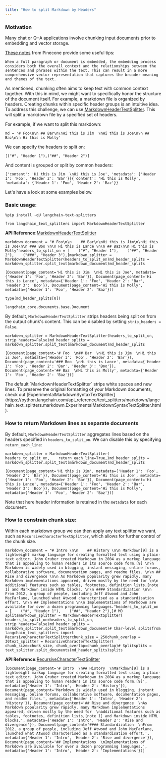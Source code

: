 ```yaml
---
title: "How to split Markdown by Headers"
---
```


### Motivation

Many chat or Q+A applications involve chunking input documents prior to embedding and vector storage.

[These notes](https://www.pinecone.io/learn/chunking-strategies/) from Pinecone provide some useful tips:

```
When a full paragraph or document is embedded, the embedding process considers both the overall context and the relationships between the sentences and phrases within the text. This can result in a more comprehensive vector representation that captures the broader meaning and themes of the text.
```

As mentioned, chunking often aims to keep text with common context together. With this in mind, we might want to specifically honor the structure of the document itself. For example, a markdown file is organized by headers. Creating chunks within specific header groups is an intuitive idea. To address this challenge, we can use [MarkdownHeaderTextSplitter](https://python.langchain.com/api_reference/text_splitters/markdown/langchain_text_splitters.markdown.MarkdownHeaderTextSplitter.html). This will split a markdown file by a specified set of headers.

For example, if we want to split this markdown:

```
md = '# Foo\n\n ## Bar\n\nHi this is Jim  \nHi this is Joe\n\n ## Baz\n\n Hi this is Molly' 
```

We can specify the headers to split on:

```
[("#", "Header 1"),("##", "Header 2")]
```

And content is grouped or split by common headers:

```
{'content': 'Hi this is Jim  \nHi this is Joe', 'metadata': {'Header 1': 'Foo', 'Header 2': 'Bar'}}{'content': 'Hi this is Molly', 'metadata': {'Header 1': 'Foo', 'Header 2': 'Baz'}}
```

Let's have a look at some examples below.

### Basic usage:

```
%pip install -qU langchain-text-splitters
```

```
from langchain_text_splitters import MarkdownHeaderTextSplitter
```

**API Reference:**[MarkdownHeaderTextSplitter](https://python.langchain.com/api_reference/text_splitters/markdown/langchain_text_splitters.markdown.MarkdownHeaderTextSplitter.html)

```
markdown_document = "# Foo\n\n    ## Bar\n\nHi this is Jim\n\nHi this is Joe\n\n ### Boo \n\n Hi this is Lance \n\n ## Baz\n\n Hi this is Molly"headers_to_split_on = [    ("#", "Header 1"),    ("##", "Header 2"),    ("###", "Header 3"),]markdown_splitter = MarkdownHeaderTextSplitter(headers_to_split_on)md_header_splits = markdown_splitter.split_text(markdown_document)md_header_splits
```

```
[Document(page_content='Hi this is Jim  \nHi this is Joe', metadata={'Header 1': 'Foo', 'Header 2': 'Bar'}), Document(page_content='Hi this is Lance', metadata={'Header 1': 'Foo', 'Header 2': 'Bar', 'Header 3': 'Boo'}), Document(page_content='Hi this is Molly', metadata={'Header 1': 'Foo', 'Header 2': 'Baz'})]
```

```
type(md_header_splits[0])
```

```
langchain_core.documents.base.Document
```

By default, `MarkdownHeaderTextSplitter` strips headers being split on from the output chunk's content. This can be disabled by setting `strip_headers = False`.

```
markdown_splitter = MarkdownHeaderTextSplitter(headers_to_split_on, strip_headers=False)md_header_splits = markdown_splitter.split_text(markdown_document)md_header_splits
```

```
[Document(page_content='# Foo  \n## Bar  \nHi this is Jim  \nHi this is Joe', metadata={'Header 1': 'Foo', 'Header 2': 'Bar'}), Document(page_content='### Boo  \nHi this is Lance', metadata={'Header 1': 'Foo', 'Header 2': 'Bar', 'Header 3': 'Boo'}), Document(page_content='## Baz  \nHi this is Molly', metadata={'Header 1': 'Foo', 'Header 2': 'Baz'})]
```

<Note>
  The default `MarkdownHeaderTextSplitter` strips white spaces and new lines. To preserve the original formatting of your Markdown documents, check out [ExperimentalMarkdownSyntaxTextSplitter](https://python.langchain.com/api_reference/text_splitters/markdown/langchain_text_splitters.markdown.ExperimentalMarkdownSyntaxTextSplitter.html).
</Note>

### How to return Markdown lines as separate documents

By default, `MarkdownHeaderTextSplitter` aggregates lines based on the headers specified in `headers_to_split_on`. We can disable this by specifying `return_each_line`:

```
markdown_splitter = MarkdownHeaderTextSplitter(    headers_to_split_on,    return_each_line=True,)md_header_splits = markdown_splitter.split_text(markdown_document)md_header_splits
```

```
[Document(page_content='Hi this is Jim', metadata={'Header 1': 'Foo', 'Header 2': 'Bar'}), Document(page_content='Hi this is Joe', metadata={'Header 1': 'Foo', 'Header 2': 'Bar'}), Document(page_content='Hi this is Lance', metadata={'Header 1': 'Foo', 'Header 2': 'Bar', 'Header 3': 'Boo'}), Document(page_content='Hi this is Molly', metadata={'Header 1': 'Foo', 'Header 2': 'Baz'})]
```

Note that here header information is retained in the `metadata` for each document.

### How to constrain chunk size:

Within each markdown group we can then apply any text splitter we want, such as `RecursiveCharacterTextSplitter`, which allows for further control of the chunk size.

```
markdown_document = "# Intro \n\n    ## History \n\n Markdown[9] is a lightweight markup language for creating formatted text using a plain-text editor. John Gruber created Markdown in 2004 as a markup language that is appealing to human readers in its source code form.[9] \n\n Markdown is widely used in blogging, instant messaging, online forums, collaborative software, documentation pages, and readme files. \n\n ## Rise and divergence \n\n As Markdown popularity grew rapidly, many Markdown implementations appeared, driven mostly by the need for \n\n additional features such as tables, footnotes, definition lists,[note 1] and Markdown inside HTML blocks. \n\n #### Standardization \n\n From 2012, a group of people, including Jeff Atwood and John MacFarlane, launched what Atwood characterised as a standardisation effort. \n\n ## Implementations \n\n Implementations of Markdown are available for over a dozen programming languages."headers_to_split_on = [    ("#", "Header 1"),    ("##", "Header 2"),]# MD splitsmarkdown_splitter = MarkdownHeaderTextSplitter(    headers_to_split_on=headers_to_split_on, strip_headers=False)md_header_splits = markdown_splitter.split_text(markdown_document)# Char-level splitsfrom langchain_text_splitters import RecursiveCharacterTextSplitterchunk_size = 250chunk_overlap = 30text_splitter = RecursiveCharacterTextSplitter(    chunk_size=chunk_size, chunk_overlap=chunk_overlap)# Splitsplits = text_splitter.split_documents(md_header_splits)splits
```

**API Reference:**[RecursiveCharacterTextSplitter](https://python.langchain.com/api_reference/text_splitters/character/langchain_text_splitters.character.RecursiveCharacterTextSplitter.html)

```
[Document(page_content='# Intro  \n## History  \nMarkdown[9] is a lightweight markup language for creating formatted text using a plain-text editor. John Gruber created Markdown in 2004 as a markup language that is appealing to human readers in its source code form.[9]', metadata={'Header 1': 'Intro', 'Header 2': 'History'}), Document(page_content='Markdown is widely used in blogging, instant messaging, online forums, collaborative software, documentation pages, and readme files.', metadata={'Header 1': 'Intro', 'Header 2': 'History'}), Document(page_content='## Rise and divergence  \nAs Markdown popularity grew rapidly, many Markdown implementations appeared, driven mostly by the need for  \nadditional features such as tables, footnotes, definition lists,[note 1] and Markdown inside HTML blocks.', metadata={'Header 1': 'Intro', 'Header 2': 'Rise and divergence'}), Document(page_content='#### Standardization  \nFrom 2012, a group of people, including Jeff Atwood and John MacFarlane, launched what Atwood characterised as a standardisation effort.', metadata={'Header 1': 'Intro', 'Header 2': 'Rise and divergence'}), Document(page_content='## Implementations  \nImplementations of Markdown are available for over a dozen programming languages.', metadata={'Header 1': 'Intro', 'Header 2': 'Implementations'})]
```
